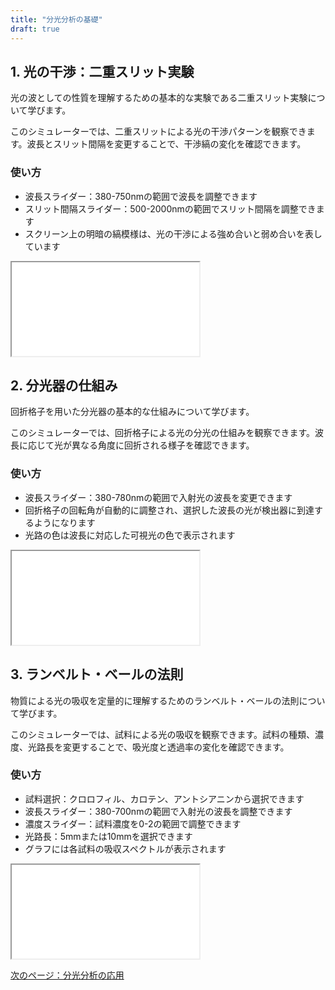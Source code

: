 ```yaml
---
title: "分光分析の基礎"
draft: true 
---
```


```{=html}
<link rel="stylesheet" href="/assets/css/spectro.css">
```

## 1. 光の干渉：二重スリット実験

光の波としての性質を理解するための基本的な実験である二重スリット実験について学びます。

::: {.app-description}
このシミュレーターでは、二重スリットによる光の干渉パターンを観察できます。波長とスリット間隔を変更することで、干渉縞の変化を確認できます。

### 使い方
- 波長スライダー：380-750nmの範囲で波長を調整できます
- スリット間隔スライダー：500-2000nmの範囲でスリット間隔を調整できます
- スクリーン上の明暗の縞模様は、光の干渉による強め合いと弱め合いを表しています
:::

```{=html}
<iframe src="double-slit-html.html" class="spectro-iframe"></iframe>
```

## 2. 分光器の仕組み

回折格子を用いた分光器の基本的な仕組みについて学びます。

::: {.app-description}
このシミュレーターでは、回折格子による光の分光の仕組みを観察できます。波長に応じて光が異なる角度に回折される様子を確認できます。

### 使い方
- 波長スライダー：380-780nmの範囲で入射光の波長を変更できます
- 回折格子の回転角が自動的に調整され、選択した波長の光が検出器に到達するようになります
- 光路の色は波長に対応した可視光の色で表示されます
:::

```{=html}
<iframe src="spectrometer-html.html" class="spectro-iframe"></iframe>
```

## 3. ランベルト・ベールの法則

物質による光の吸収を定量的に理解するためのランベルト・ベールの法則について学びます。

::: {.app-description}
このシミュレーターでは、試料による光の吸収を観察できます。試料の種類、濃度、光路長を変更することで、吸光度と透過率の変化を確認できます。

### 使い方
- 試料選択：クロロフィル、カロテン、アントシアニンから選択できます
- 波長スライダー：380-700nmの範囲で入射光の波長を調整できます
- 濃度スライダー：試料濃度を0-2の範囲で調整できます
- 光路長：5mmまたは10mmを選択できます
- グラフには各試料の吸収スペクトルが表示されます
:::

```{=html}
<iframe src="lambert-beer-plain.html" class="spectro-iframe"></iframe>
```

::: {.nav-links}
[次のページ：分光分析の応用](/courses/smart-ag/spectro-application)
:::